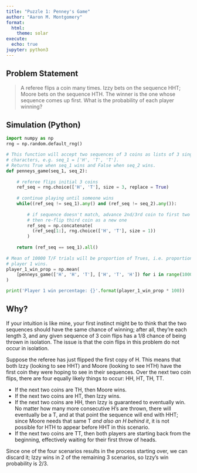 ```yaml
---
title: "Puzzle 1: Penney's Game"
author: "Aaron M. Montgomery"
format: 
  html:
    theme: solar
execute:
  echo: true
jupyter: python3
---
```


## Problem Statement

> A referee flips a coin many times. Izzy bets on the sequence HHT; Moore bets
on the sequence HTH. The winner is the one whose sequence comes up first. What
is the probability of each player winning?

## Simulation (Python)

```python
import numpy as np
rng = np.random.default_rng()

# This function will accept two sequences of 3 coins as lists of 3 single 
# characters, e.g. seq_1 = ['H', 'T', 'T'].
# Returns True when seq_1 wins and False when seq_2 wins.
def penneys_game(seq_1, seq_2):
  
    # referee flips initial 3 coins
    ref_seq = rng.choice(['H', 'T'], size = 3, replace = True)
    
    # continue playing until someone wins
    while((ref_seq != seq_1).any() and (ref_seq != seq_2).any()):
        
        # if sequence doesn't match, advance 2nd/3rd coin to first two positions
        # then re-flip third coin as a new one
        ref_seq = np.concatenate(
          (ref_seq[1:], rng.choice(['H', 'T'], size = 1))
        )
    
    return (ref_seq == seq_1).all()
  
# Mean of 10000 T/F trials will be proportion of Trues, i.e. proportion of times
# player 1 wins.
player_1_win_prop = np.mean(
    [penneys_game(['H', 'H', 'T'], ['H', 'T', 'H']) for i in range(10000)]
)

print('Player 1 win percentage: {}'.format(player_1_win_prop * 100))

```

## Why?

If your intuition is like mine, your first instinct might be to think that the 
two sequences should have the same chance of winning; after all, they're each
length 3, and any given sequence of 3 coin flips has a $1/8$ chance of being
thrown in isolation. The issue is that the coin flips in this problem do not
occur in isolation.

Suppose the referee has just flipped the first copy of H. This means that both
Izzy (looking to see HHT) and Moore (looking to see HTH) have the first coin
they were hoping to see in their sequences. Over the next two coin flips, there
are four equally likely things to occur: HH, HT, TH, TT.

* If the next two coins are TH, then Moore wins.
* If the next two coins are HT, then Izzy wins.
* If the next two coins are HH, then Izzy is guaranteed to eventually win. No
matter how many more consecutive H's are thrown, there will eventually be a T,
and at that point the sequence will end with HHT; since Moore needs that same
T *and also an H behind it*, it is not possible for HTH to appear before HHT in
this scenario.
* If the next two coins are TT, then both players are starting back from the
beginning, effectively waiting for their first throw of heads.

Since one of the four scenarios results in the process starting over, we can
discard it; Izzy wins in 2 of the remaining 3 scenarios, so Izzy's win
probability is $2/3$.
